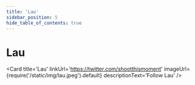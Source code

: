 ---
title: 'Lau'
sidebar_position: 5
hide_table_of_contents: true
---


# Lau

<Card
    title='Lau'
    linkUrl='https://twitter.com/shootthismoment'
    imageUrl={require('/static/img/lau.jpeg').default}
    descriptionText='Follow Lau'
/>